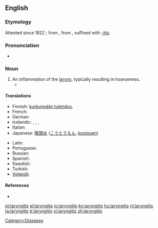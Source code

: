 ==English==
{{wikipedia}}

===Etymology===
Attested since 1822 {{C.E.}}; from {{etyl|la}} ''{{l|la|larynx}}'', from {{etyl|grc}} {{term|λάρυγξ|tr=larunks|lang=grc|sc=polytonic}}, suffixed with [[-itis]].

===Pronunciation===
* {{a|US}} {{IPA|/læɹɪnˈdʒajɾɪs/}}

===Noun===
{{en-noun|-}}

# An inflammation of the [[larynx]], typically resulting in hoarseness.
#* {{quote-book
|year=1960
|author={{w|P. G. Wodehouse}}
|title={{w|Jeeves in the Offing}}
|section=chapter XI
|passage=The moment had come for the honeyed word. I lowered my voice to a confidential murmur, but on her inquiring if I had '''laryngitis''' raised it again.}}

====Translations====
{{trans-top|inflammation of the larynx}}
* Finnish: [[kurkunpään tulehdus]], {{t|fi|laryngiitti}}
* French: {{t+|fr|laryngite}}
* German: {{t|de|Kehlkopfentzündung|f}}
* Icelandic: {{t|is|barkakýlisbólga|f}}, {{t|is|barkakýliskvef|n}}, {{t|is|raddbandakvef|n}}, {{t|is|barkabólga|f}}
* Italian: {{t-|it|laringite|f}}
* Japanese: [[喉頭炎]] ([[こうとうえん]], [[koutouen]])
{{trans-mid}}
* Latin: {{t-|la|laryngitis}}
* Portuguese: {{t+|pt|laringite}}
* Russian: {{t|ru|ларингит|m|sc=Cyrl|tr=laringít}}
* Spanish: {{t-|es|laringite}}
* Swedish: {{t|sv|laryngit}}
* Turkish: {{t|tr|gırtlak yangısı}}
* [[Volapük]]: {{t|vo|larinaflamat}}
{{trans-bottom}}

====References====
* {{R:Online Etymology Dictionary}}

[[Category:Diseases]]

[[et:laryngitis]]
[[el:laryngitis]]
[[io:laryngitis]]
[[kn:laryngitis]]
[[hu:laryngitis]]
[[nl:laryngitis]]
[[ta:laryngitis]]
[[tr:laryngitis]]
[[vi:laryngitis]]
[[zh:laryngitis]]